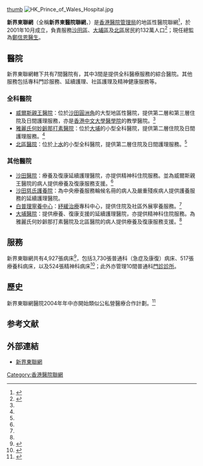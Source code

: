 [[檔案:NTEC_Hong_Kong_logo.svg|thumb]]
[[File:HK_Prince_of_Wales_Hospital.jpg|thumb]]

'''新界東聯網'''（全稱'''新界東醫院聯網'''，{{lang-en|'''New Territories East Cluster'''}}）是[[香港|香港]][[醫院管理局|醫院管理局]]的地區性醫院聯網<ref name="資本雜誌2006">{{citation|title=資本雜誌|url=http://books.google.com/books?id=1AU4AQAAIAAJ|accessdate=2014年1月24日|year=2006|publisher=Capital Communications Corporation|language=zh-hk|quote=第 36 頁 另外，為了港島東、港島西、九龍中、九龍東、九龍西、新界東以及新界西七大聯網管理共四十間公營醫院時更有彈性，醫管局權力決定進一步下放，七大聯網總監將擁有更高決策自主權，跟前線工作人員及行政人員溝通更趨密切，聯網與聯網之間運作更有效率。|archive-date=2014年6月27日|archive-url=https://web.archive.org/web/20140627014324/http://books.google.com/books?id=1AU4AQAAIAAJ|dead-url=no}}</ref>，於2001年10月成立，負責服務[[沙田區|沙田區]]、[[大埔區|大埔區]]及[[北區_(香港)|北區]]居民約132萬人口<ref>{{cite web|title=2021人口普查－主要統計數字|url=https://www.census2021.gov.hk/doc/pub/21c-key-statistics.pdf|publisher=政府統計處|access-date=2022-04-02|archive-date=2022-04-02|archive-url=https://web.archive.org/web/20220402070651/https://www.census2021.gov.hk/doc/pub/21c-key-statistics.pdf}}</ref>；現任總監為[[鄭信恩|鄭信恩]][[醫生|醫生]]。

== 醫院 ==
新界東聯網轄下共有7間醫院有，其中3間是提供全科醫療服務的綜合醫院。其他服務包括專科門診服務、延續護理、社區護理及精神健康服務等。

=== 全科醫院 ===
*[[威爾斯親王醫院|威爾斯親王醫院]]：位於[[沙田_(香港)|沙田]][[圓洲角|圓洲角]]的大型地區性醫院，提供第二層和第三層住院及日間護理服務，亦是[[香港中文大學|香港中文大學]][[醫學院|醫學院]]的教學醫院。<ref name="新界東聯網"/>
*[[雅麗氏何妙齡那打素醫院|雅麗氏何妙齡那打素醫院]]：位於[[大埔區|大埔]]的小型全科醫院，提供第二層住院及日間護理服務。<ref name="新界東聯網"/>
*[[北區醫院|北區醫院]]：位於[[上水|上水]]的小型全科醫院，提供第二層住院及日間護理服務。<ref name="新界東聯網"/>

=== 其他醫院 ===
*[[沙田醫院|沙田醫院]]：療養及復康延續護理醫院，亦提供精神科住院服務。並為威爾斯親王醫院的病人提供療養及復康服務支援。<ref name="新界東聯網"/>
*[[沙田慈氏護養院|沙田慈氏護養院]]：為中央療養服務輪候名冊的病人及嚴重殘疾病人提供護養服務的延續護理醫院。
*[[白普理寧養中心|白普理寧養中心]]：[[紓緩治療|紓緩治療]]專科中心，提供住院及社區外展寧養服務。<ref name="新界東聯網"/>
*[[大埔醫院|大埔醫院]]：提供療養、復康支援的延續護理醫院，亦提供精神科住院服務。為雅麗氏何妙齡那打素醫院及北區醫院的病人提供療養及復康服務支援。<ref name="新界東聯網"/>

== 服務 ==
新界東聯網共有4,927張病床<ref>{{cite web |title=NTEC Biennial Report |url=https://www3.ha.org.hk/ntec/clusterreport/clusterreport2018-20/Clusterreport2018-2020.pdf |publisher=Hospital Authority |access-date=2021-03-30 |archive-date=2021-04-24 |archive-url=https://web.archive.org/web/20210424010838/https://www3.ha.org.hk/ntec/clusterreport/clusterreport2018-20/Clusterreport2018-2020.pdf |dead-url=no }}</ref>，包括3,730張普通科（急症及康復）病床、517張療養科病床，以及524張精神科病床<ref name="新界東聯網">{{cite web|author=醫院管理局|title=聯網簡介 新界東聯網|url=https://www.ha.org.hk/visitor/ha_visitor_text_index.asp?Content_ID=10180&Lang=CHIB5&Dimension=100|work=醫院聯網、醫院及醫療機構|accessdate=2014年1月20日|archive-date=2016年8月7日|archive-url=https://web.archive.org/web/20160807001314/https://www.ha.org.hk/visitor/ha_visitor_text_index.asp?Content_ID=10180&Lang=CHIB5&Dimension=100|dead-url=no}}</ref>；此外亦管理10間普通科[[門診|門診]][[診所|診所]]。

== 歷史 ==
新界東聯網醫院2004年年中亦開始類似公私營醫療合作計劃。<ref>{{cite book|title=香港經濟年鑑|url=http://books.google.com/books?id=nDA3AQAAIAAJ|year=2005|publisher=中國生產促進會香港分會|quote=第 296 頁 獲轉介的病人需自行繳付私家醫生診金，但藥費則由政府承擔。新界東聯網醫院去年中亦開始類似公私營醫療合作計劃，將糖尿病人轉介予私家醫生跟進。|access-date=2014-01-30|archive-date=2014-06-27|archive-url=https://web.archive.org/web/20140627062935/http://books.google.com/books?id=nDA3AQAAIAAJ|dead-url=no}}</ref>

== 参考文献 ==
{{Reflist|30em}}

== 外部連結 ==
*[http://www3.ha.org.hk/ntec/ 新界東聯網] {{Wayback|url=http://www3.ha.org.hk/ntec/ |date=20191219092128 }}
{{醫院管理局轄下醫院及醫療機構}}
[[Category:香港醫院聯網|Category:香港醫院聯網]]